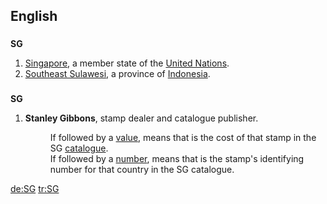 {{see|sg|Sg|.sg}}
==English==
==={{abbreviation}}===
'''SG'''
#[[Singapore]], a member state of the [[United Nations]].
#[[Southeast Sulawesi]], a province of [[Indonesia]].
==={{initialism}}===
'''SG'''

# {{philately}} '''Stanley Gibbons''', stamp dealer and catalogue publisher.
#:If followed by a [[value]], means that is the cost of that stamp in the SG [[catalogue]].
#:If followed by a [[number]], means that is the stamp's identifying number for that country in the SG catalogue.

[[de:SG]]
[[tr:SG]]
